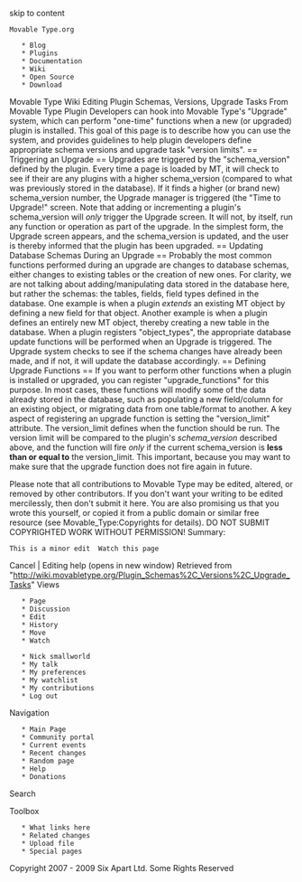 skip to content
 Movable Type.org
 

    * Blog
    * Plugins
    * Documentation
    * Wiki
    * Open Source
    * Download

Movable Type Wiki
Editing Plugin Schemas, Versions, Upgrade Tasks
From Movable Type
Plugin Developers can hook into Movable Type's "Upgrade" system, which can perform "one-time" functions when a new (or upgraded) plugin is installed. This goal of this page is to describe how you can use the system, and provides guidelines to help plugin developers define appropriate schema versions and upgrade task "version limits". == Triggering an Upgrade == Upgrades are triggered by the "schema_version" defined by the plugin. Every time a page is loaded by MT, it will check to see if their are any plugins with a higher schema_version (compared to what was previously stored in the database). If it finds a higher (or brand new) schema_version number, the Upgrade manager is triggered (the "Time to Upgrade!" screen. Note that adding or incrementing a plugin's schema_version will ''only'' trigger the Upgrade screen. It will not, by itself, run any function or operation as part of the upgrade. In the simplest form, the Upgrade screen appears, and the schema_version is updated, and the user is thereby informed that the plugin has been upgraded. == Updating Database Schemas During an Upgrade == Probably the most common functions performed during an upgrade are changes to database schemas, either changes to existing tables or the creation of new ones. For clarity, we are not talking about adding/manipulating data stored in the database here, but rather the schemas: the tables, fields, field types defined in the database. One example is when a plugin ''extends'' an existing MT object by defining a new field for that object. Another example is when a plugin defines an entirely new MT object, thereby creating a new table in the database. When a plugin registers "object_types", the appropriate database update functions will be performed when an Upgrade is triggered. The Upgrade system checks to see if the schema changes have already been made, and if not, it will update the database accordingly. == Defining Upgrade Functions == If you want to perform other functions when a plugin is installed or upgraded, you can register "upgrade_functions" for this purpose. In most cases, these functions will modify some of the data already stored in the database, such as populating a new field/column for an existing object, or migrating data from one table/format to another. A key aspect of registering an upgrade function is setting the "version_limit" attribute. The version_limit defines when the function should be run. The version limit will be compared to the plugin's ''schema_version'' described above, and the function will fire ''only'' if the current schema_version is '''less than or equal to''' the version_limit. This important, because you may want to make sure that the upgrade function does not fire again in future.

Please note that all contributions to Movable Type may be edited, altered, or removed by other contributors. If you don't want your writing to be edited mercilessly, then don't submit it here.
You are also promising us that you wrote this yourself, or copied it from a public domain or similar free resource (see Movable_Type:Copyrights for details). DO NOT SUBMIT COPYRIGHTED WORK WITHOUT PERMISSION!
Summary:

 This is a minor edit  Watch this page
Cancel | Editing help (opens in new window)
Retrieved from "http://wiki.movabletype.org/Plugin_Schemas%2C_Versions%2C_Upgrade_Tasks"
Views

    * Page
    * Discussion
    * Edit
    * History
    * Move
    * Watch

    * Nick smallworld
    * My talk
    * My preferences
    * My watchlist
    * My contributions
    * Log out

Navigation

    * Main Page
    * Community portal
    * Current events
    * Recent changes
    * Random page
    * Help
    * Donations

Search
 
Toolbox

    * What links here
    * Related changes
    * Upload file
    * Special pages

Copyright 2007 - 2009 Six Apart Ltd. Some Rights Reserved
